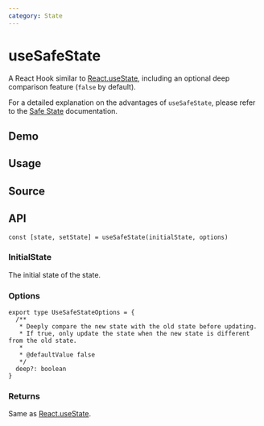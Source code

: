 ```yaml
---
category: State
---
```


# useSafeState


<HooksType category={frontmatter.category} />

A React Hook similar to [React.useState](https://react.dev/reference/react/useState), including an optional deep comparison feature (`false` by default).

For a detailed explanation on the advantages of `useSafeState`, please refer to the [Safe State](/docs/optimization/safe-state) documentation.

## Demo


<App />

## Usage



## Source


<Source />

## API

```tsx
const [state, setState] = useSafeState(initialState, options)
```

### InitialState

The initial state of the state.

### Options

```tsx
export type UseSafeStateOptions = {
  /**
   * Deeply compare the new state with the old state before updating.
   * If true, only update the state when the new state is different from the old state.
   *
   * @defaultValue false
   */
  deep?: boolean
}
```

### Returns

Same as [React.useState](https://react.dev/reference/react/useState).
